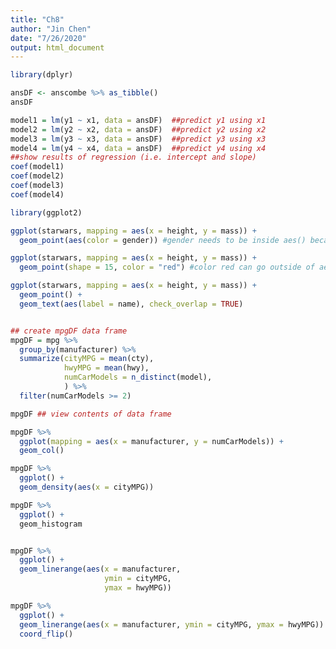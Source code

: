 ```yaml
---
title: "Ch8"
author: "Jin Chen"
date: "7/26/2020"
output: html_document
---
```

```r
library(dplyr)

ansDF <- anscombe %>% as_tibble()
ansDF

model1 = lm(y1 ~ x1, data = ansDF)  ##predict y1 using x1
model2 = lm(y2 ~ x2, data = ansDF)  ##predict y2 using x2
model3 = lm(y3 ~ x3, data = ansDF)  ##predict y3 using x3
model4 = lm(y4 ~ x4, data = ansDF)  ##predict y4 using x4
##show results of regression (i.e. intercept and slope)
coef(model1)
coef(model2)
coef(model3)
coef(model4)
```

```r
library(ggplot2)

ggplot(starwars, mapping = aes(x = height, y = mass)) +
  geom_point(aes(color = gender)) #gender needs to be inside aes() because its a column of the DF

ggplot(starwars, mapping = aes(x = height, y = mass)) +
  geom_point(shape = 15, color = "red") #color red can go outside of aes() because it is a constant value

ggplot(starwars, mapping = aes(x = height, y = mass)) +
  geom_point() +
  geom_text(aes(label = name), check_overlap = TRUE)


## create mpgDF data frame
mpgDF = mpg %>% 
  group_by(manufacturer) %>%
  summarize(cityMPG = mean(cty),
            hwyMPG = mean(hwy),
            numCarModels = n_distinct(model),
            ) %>%
  filter(numCarModels >= 2)

mpgDF ## view contents of data frame

mpgDF %>% 
  ggplot(mapping = aes(x = manufacturer, y = numCarModels)) +
  geom_col()

mpgDF %>% 
  ggplot() + 
  geom_density(aes(x = cityMPG))

mpgDF %>% 
  ggplot() + 
  geom_histogram


mpgDF %>% 
  ggplot() +
  geom_linerange(aes(x = manufacturer, 
                     ymin = cityMPG, 
                     ymax = hwyMPG))

mpgDF %>% 
  ggplot() + 
  geom_linerange(aes(x = manufacturer, ymin = cityMPG, ymax = hwyMPG)) +
  coord_flip()
```

